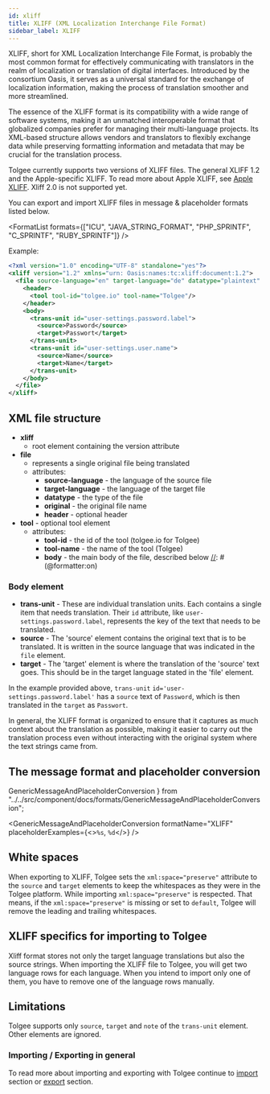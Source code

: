 ```yaml
---
id: xliff
title: XLIFF (XML Localization Interchange File Format)
sidebar_label: XLIFF
---
```



XLIFF, short for XML Localization Interchange File Format, is probably the most common format for effectively
communicating with translators in the realm of localization or translation of digital interfaces.
Introduced by the consortium Oasis, it serves as a universal standard for the exchange of localization
information, making the process of translation smoother and more streamlined.

The essence of the XLIFF format is its compatibility with a wide range of software systems,
making it an unmatched interoperable format that globalized companies prefer for
managing their multi-language projects. Its XML-based structure allows vendors and translators to
flexibly exchange data while preserving formatting information and metadata that may be
crucial for the translation process.

Tolgee currently supports two versions of
XLIFF files. The general XLIFF 1.2 and the Apple-specific XLIFF. To read
more about Apple XLIFF, see [Apple XLIFF](./apple_xliff). Xliff 2.0 is not supported yet.

You can export and import XLIFF files in message & placeholder formats listed below.


<FormatList formats={["ICU", "JAVA_STRING_FORMAT", "PHP_SPRINTF", "C_SPRINTF", "RUBY_SPRINTF"]} />

Example:

```xml
<?xml version="1.0" encoding="UTF-8" standalone="yes"?>
<xliff version="1.2" xmlns="urn: Oasis:names:tc:xliff:document:1.2">
  <file source-language="en" target-language="de" datatype="plaintext" original="ng2.template">
    <header>
      <tool tool-id="tolgee.io" tool-name="Tolgee"/>
    </header>
    <body>
      <trans-unit id="user-settings.password.label">
        <source>Password</source>
        <target>Passwort</target>
      </trans-unit>
      <trans-unit id="user-settings.user.name">
        <source>Name</source>
        <target>Name</target>
      </trans-unit>
    </body>
  </file>
</xliff>
```

## XML file structure

[//]: # (@formatter:off)
- **xliff**
  - root element containing the version attribute
- **file**
  - represents a single original file being translated
  - attributes:
    - **source-language** - the language of the source file
    - **target-language** - the language of the target file
    - **datatype** - the type of the file
    - **original** - the original file name
    - **header** - optional header
- **tool** - optional tool element
  - attributes:
    - **tool-id** - the id of the tool (tolgee.io for Tolgee)
    - **tool-name** - the name of the tool (Tolgee)
    - **body** - the main body of the file, described below
[//]: # (@formatter:on)

### Body element

- **trans-unit** - These are individual translation units. Each contains a single item that needs translation. Their `id` attribute, like `user-settings.password.label`, represents the key of the text that needs to be translated.
- **source** - The 'source' element contains the original text that is to be translated. It is written in the source language that was indicated in the `file` element.
- **target** - The 'target' element is where the translation of the 'source' text goes. This should be in the target language stated in the 'file' element.

In the example provided above, `trans-unit` `id='user-settings.password.label'` has a `source` text of `Password`, which is then translated in the `target` as `Passwort`.

In general, the XLIFF format is organized to ensure that it captures as much context about the translation as possible, making it easier to carry out the translation process even without interacting with the original system where the text strings came from.

## The message format and placeholder conversion
  GenericMessageAndPlaceholderConversion
} from "../../src/component/docs/formats/GenericMessageAndPlaceholderConversion";

<GenericMessageAndPlaceholderConversion formatName="XLIFF"
                                        placeholderExamples={<><code>%s</code>, <code>%d</code></>} />

## White spaces
When exporting to XLIFF, Tolgee sets the `xml:space="preserve"` attribute to the `source` and `target` elements to
keep the whitespaces as they were in the Tolgee platform. While importing `xml:space="preserve"` is respected. That means,
if the `xml:space="preserve"` is missing or set to `default`, Tolgee will remove the leading and trailing whitespaces.

## XLIFF specifics for importing to Tolgee
Xliff format stores not only the target language translations but also the source strings. When importing the XLIFF
file to Tolgee, you will get two language rows for each language. When you intend to import only one of them, you have to
remove one of the language rows manually.

<ScreenshotWrapper src="/img/docs/platform/formats/xliff_mutiple_langs.webp"
                   alt="Xliff import leads to multiple language result" />

## Limitations
Tolgee supports only `source`, `target` and `note` of the `trans-unit` element. Other elements are ignored.

### Importing / Exporting in general
To read more about importing and exporting with Tolgee continue to [import](/platform/projects_and_organizations/import)
section or [export](/platform/projects_and_organizations/export) section.
